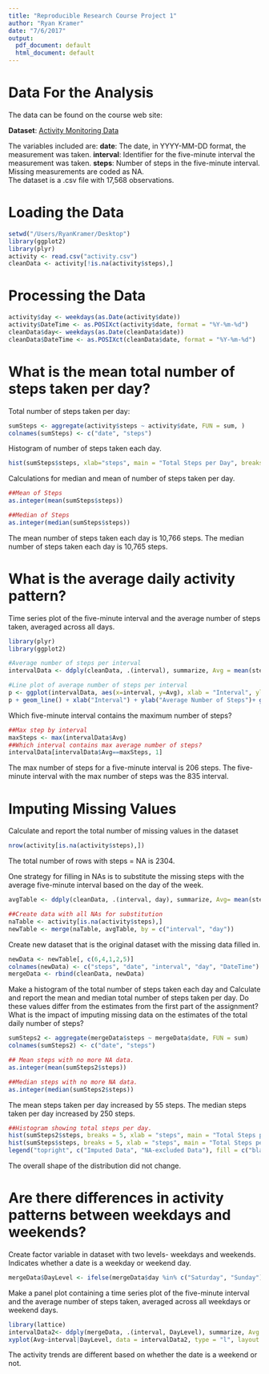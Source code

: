 ```yaml
---
title: "Reproducible Research Course Project 1"
author: "Ryan Kramer"
date: "7/6/2017"
output:
  pdf_document: default
  html_document: default
---
```

# Data For the Analysis

The data can be found on the course web site:

**Dataset**: [Activity Monitoring Data](https://d396qusza40orc.cloudfront.net/repdata%2Fdata%2Factivity.zip)

The variables included are:
**date**: The date, in YYYY-MM-DD format, the measurement was taken. 
**interval**: Identifier for the five-minute interval the measurement was taken. 
**steps**: Number of steps in the five-minute interval. Missing measurements are coded as NA.  
The dataset is a .csv file with 17,568 observations.

# Loading the Data
```r
setwd("/Users/RyanKramer/Desktop")
library(ggplot2)
library(plyr)
activity <- read.csv("activity.csv")
cleanData <- activity[!is.na(activity$steps),]
```

# Processing the Data
```r
activity$day <- weekdays(as.Date(activity$date))
activity$DateTime <- as.POSIXct(activity$date, format = "%Y-%m-%d")
cleanData$day<- weekdays(as.Date(cleanData$date))
cleanData$DateTime <- as.POSIXct(cleanData$date, format = "%Y-%m-%d")

```

# What is the mean total number of steps taken per day?
Total number of steps taken per day:
```r
sumSteps <- aggregate(activity$steps ~ activity$date, FUN = sum, )
colnames(sumSteps) <- c("date", "steps")
```

Histogram of number of steps taken each day.
```r
hist(sumSteps$steps, xlab="steps", main = "Total Steps per Day", breaks = 5)
```

Calculations for median and mean of number of steps taken per day.
```r
##Mean of Steps
as.integer(mean(sumSteps$steps))
```

```r
##Median of Steps
as.integer(median(sumSteps$steps))
```

The mean number of steps taken each day is 10,766 steps.
The median number of steps taken each day is 10,765 steps.

# What is the average daily activity pattern?
Time series plot of the five-minute interval and the average number of steps taken, averaged across all days.

```r
library(plyr)
library(ggplot2)

#Average number of steps per interval
intervalData <- ddply(cleanData, .(interval), summarize, Avg = mean(steps))

#Line plot of average number of steps per interval
p <- ggplot(intervalData, aes(x=interval, y=Avg), xlab = "Interval", ylab = "Average Number of Steps")
p + geom_line() + xlab("Interval") + ylab("Average Number of Steps")+ ggtitle("Average Number of Steps per Interval")
```

Which five-minute interval contains the maximum number of steps?
```r
##Max step by interval
maxSteps <- max(intervalData$Avg)
##Which interval contains max average number of steps?
intervalData[intervalData$Avg==maxSteps, 1]
```
The max number of steps for a five-minute interval is 206 steps.
The five-minute interval with the max number of steps was the 835 interval.

# Imputing Missing Values
Calculate and report the total number of missing values in the dataset
```r
nrow(activity[is.na(activity$steps),])
```
The total number of rows with steps = NA is 2304.

One strategy for filling in NAs is to substitute the missing steps with the average five-minute interval based on the day of the week.

```r
avgTable <- ddply(cleanData, .(interval, day), summarize, Avg= mean(steps))

##Create data with all NAs for substitution
naTable <- activity[is.na(activity$steps),]
newTable <- merge(naTable, avgTable, by = c("interval", "day"))
```

Create new dataset that is the original dataset with the missing data filled in.
```r
newData <- newTable[, c(6,4,1,2,5)]
colnames(newData) <- c("steps", "date", "interval", "day", "DateTime")
mergeData <- rbind(cleanData, newData)
```

Make a histogram of the total number of steps taken each day and Calculate and report the mean and median total number of steps taken per day. Do these values differ from the estimates from the first part of the assignment? What is the impact of imputing missing data on the estimates of the total daily number of steps?
```r
sumSteps2 <- aggregate(mergeData$steps ~ mergeData$date, FUN = sum)
colnames(sumSteps2) <- c("date", "steps")

## Mean steps with no more NA data.
as.integer(mean(sumSteps2$steps))
```
```r
##Median steps with no more NA data.
as.integer(median(sumSteps2$steps))
```

The mean steps taken per day increased by 55 steps.
The median steps taken per day increased by 250 steps.

```r
##Histogram showing total steps per day.
hist(sumSteps2$steps, breaks = 5, xlab = "steps", main = "Total Steps per Day with NAs Replaced", col = "Black")
hist(sumSteps$steps, breaks = 5, xlab = "steps", main = "Total Steps per day with NAs Replaced", col = "Grey", add = T)
legend("topright", c("Imputed Data", "NA-excluded Data"), fill = c("black", "grey"))
```

The overall shape of the distribution did not change.

# Are there differences in activity patterns between weekdays and weekends?
Create factor variable in dataset with two levels- weekdays and weekends. Indicates whether a date is a weekday or weekend day.
```r
mergeData$DayLevel <- ifelse(mergeData$day %in% c("Saturday", "Sunday"), "Weekend", "Weekday")
```

Make a panel plot containing a time series plot of the five-minute interval and the average number of steps taken, averaged across all weekdays or weekend days.
```r
library(lattice)
intervalData2<- ddply(mergeData, .(interval, DayLevel), summarize, Avg = mean(steps))
xyplot(Avg~interval|DayLevel, data = intervalData2, type = "l", layout = c(1,2), main = "Average Steps per Interval Based on Type of Day (Weekday or Weekend)", ylab = "Average Number of Steps", xlab = "Interval")
```

The activity trends are different based on whether the date is a weekend or not. 